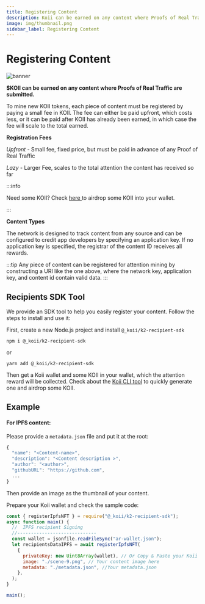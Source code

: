 ```yaml
---
title: Registering Content
description: Koii can be earned on any content where Proofs of Real Traffic are submitted.
image: img/thumbnail.png
sidebar_label: Registering Content
---
```



# Registering Content

![banner](./img/Registering%20Content.svg)

**$KOII can be earned on any content where Proofs of Real Traffic are submitted.**

To mine new KOII tokens, each piece of content must be registered by paying a small fee in KOII. The fee can either be paid upfront, which costs less, or it can be paid after KOII has already been earned, in which case the fee will scale to the total earned.

**Registration Fees**

_Upfront -_ Small fee, fixed price, but must be paid in advance of any Proof of Real Traffic

_Lazy_ - Larger Fee, scales to the total attention the content has received so far

:::info

Need some KOII? Check <a href="https://faucet.koii.network/" target="_blank">here </a> to airdrop some KOII into your wallet.

:::

**Content Types**

The network is designed to track content from any source and can be configured to credit app developers by specifying an application key. If no application key is specified, the registrar of the content ID receives all rewards. &#x20;

:::tip
Any piece of content can be registered for attention mining by constructing a URI like the one above, where the network key, application key, and content id contain valid data.
:::

## Recipients SDK Tool

We provide an SDK tool to help you easily register your content. Follow the steps to install and use it:

First, create a new Node.js project and install `@_koii/k2-recipient-sdk`

`npm i @_koii/k2-recipient-sdk`

or

`yarn add @_koii/k2-recipient-sdk`

Then get a Koii wallet and some KOII in your wallet, which the attention reward will be collected. Check about the [Koii CLI tool](/) to quickly generate one and airdrop some KOII.

## Example

#### For IPFS content:

Please provide a `metadata.json` file and put it at the root:

```jsx title="metadata.json"
{
  "name": "<Content-name>",
  "description": "<Content description >",
  "author": "<author>",
  "githubURL": "https://github.com",
  ...
}
```

Then provide an image as the thumbnail of your content.

Prepare your Koii wallet and check the sample code:

```jsx title="registerIPFS.js"
const { registerIpfsNFT } = require("@_koii/k2-recipient-sdk");
async function main() {
  //  IPFS recipient Signing
  //-----------------------------
  const wallet = jsonfile.readFileSync("ar-wallet.json");
  let recipientsDataIPFS = await registerIpfsNFT(
    {
      privateKey: new Uint8Array(wallet), // Or Copy & Paste your Koii wallet json file content here
      image: "./scene-9.png", // Your content image here
      metadata: "./metadata.json", //Your metadata.json
    },
  );
}

main();
```
